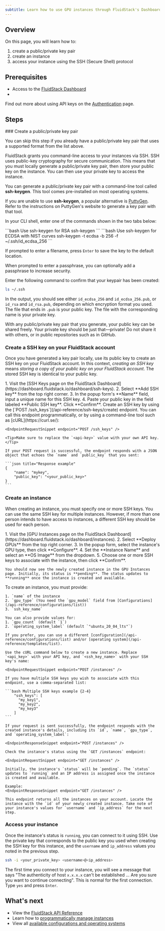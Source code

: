 ```yaml
---
subtitle: Learn how to use GPU instances through FluidStack's Dashboard or API.
---
```


## Overview

On this page, you will learn how to:
1. create a public/private key pair
2. create an instance
3. access your instance using the SSH (Secure Shell) protocol

## Prerequisites

 - Access to the [FluidStack Dashboard](https://dashboard.fluidstack.io)
 - <Markdown src="../snippets/api-key.mdx" />

 <Tip>Find out more about using API keys on the [Authentication](/authentication) page.</Tip>

## Steps

<Steps>
### Create a public/private key pair

<Markdown src="../snippets/public-key-formats.mdx" />

You can skip this step if you already have a public/private key pair that uses a supported format from the list above.

FluidStack grants you command-line access to your instances via SSH. SSH uses public-key cryptography for secure communication. This means that you must locally generate a public/private key pair, then store your public key on the instance. You can then use your private key to access the instance.

You can generate a public/private key pair with a command-line tool called **ssh-keygen**. This tool comes pre-installed on most operating systems.

<Tip>If you are unable to use **ssh-keygen**, a popular alternative is [PuttyGen](https://www.puttygen.com/). Refer to the instructions on PuttyGen's website to generate a key pair with that tool.</Tip>

In your CLI shell, enter one of the commands shown in the two tabs below:

<CodeBlocks>
```bash Use ssh-keygen for RSA
ssh-keygen
```
```bash Use ssh-keygen for ECDSA with NIST curves
ssh-keygen -t ecdsa -b 256 -f ~/.ssh/id_ecdsa_256
```
</CodeBlocks>

If prompted to enter a filename, press `Enter` to save the key to the default location.

When prompted to enter a passphrase, you can optionally add a passphrase to increase security.

Enter the following command to confirm that your keypair has been created:
```bash bash
ls ~/.ssh
```

In the output, you should see either `id_ecdsa_256` and `id_ecdsa_256.pub`, or `id_rsa` and `id_rsa.pub`, depending on which encryption format you used. The file that ends in `.pub` is your public key. The file with the corresponding name is your private key.

<Warning>
  With any public/private key pair that you generate, your public key can be shared freely. Your private key should be just that—private! Do not share it with others, or in public repositories such as in GitHub. 
</Warning>

### Create a SSH key on your FluidStack account

Once you have generated a key pair locally, use its public key to create an SSH key on your FluidStack account. In this context, _creating an SSH key_ means _storing a copy of your public key on your FluidStack account_. The stored SSH key is identical to your public key.

<AccordionGroup>

  <Accordion title="Use the FluidStack Dashboard">
    1. Visit the [SSH Keys page on the FluidStack Dashboard](https://dashboard.fluidstack.io/dashboard/ssh-keys).
    2. Select **Add SSH key** from the top right corner.
    3. In the popup form's **Name** field, input a unique name for this SSH key. 
    4. Paste your public key in the field labeled **Public SSH key**. Click **Confirm**.
  </Accordion>

  <Accordion title="Use the FluidStack API">
    Create an SSH key by using the [`POST /ssh_keys`](/api-reference/ssh-keys/create) endpoint. You can call this endpoint programmatically, or by using a command-line tool such as [cURL](https://curl.se/):

    <EndpointRequestSnippet endpoint="POST /ssh_keys" />

    <Tip>Make sure to replace the `<api-key>` value with your own API key.</Tip>

    If your POST request is successful, the endpoint responds with a JSON object that echoes the `name` and `public_key` that you sent:

    ```json title="Response example"
    {
        "name": "mykey",
        "public_key": "<your_public_key>"
    }
    ```
  </Accordion>
  
</AccordionGroup>

### Create an instance

When creating an instance, you must specify one or more SSH keys. You can use the same SSH key for multiple instances. However, if more than one person intends to have access to instances, a different SSH key should be used for each person.

<AccordionGroup>
  <Accordion title="Use the FluidStack Dashboard">
    1. Visit the [GPU Instances page on the FluidStack Dashboard](https://dashboard.fluidstack.io/dashboard/instances).
    2. Select **Deploy GPUs** from the top right corner.
    3. In the popup form, select the instance's GPU type, then click **Configure**.
    4. Set the **Instance Name** and select an **OS Image** from the dropdown.
    5. Choose one or more SSH keys to associate with the instance, then click **Confirm**.

    You should now see the newly created instance in the GPU Instances page. Initially, its status is **pending**. The status updates to **running** once the instance is created and available. 
    
  </Accordion>

  <Accordion title="Use the FluidStack API">
    To create an instance, you must provide:

    1. `name` of the instance
    2. `gpu_type` (You need the `gpu_model` field from [Configurations](/api-reference/configurations/list))
    3. `ssh_key_name` 
    
    You can also provide values for:
    1. `gpu_count` (default `1`)
    2. `operating_system_label` (default `"ubuntu_20_04_lts"`)

    If you prefer, you can use a different [configuration](/api-reference/configurations/list) and/or [operating system](/api-reference/templates/list). 

    Use the cURL command below to create a new instance. Replace `<api_key>` with your API key, and `<ssh_key_name>` with your SSH key's name:

    <EndpointRequestSnippet endpoint="POST /instances" />

    If you have multiple SSH keys you wish to associate with this endpoint, use a comma-separated list:

    ```bash Multiple SSH keys example {2-4}
        "ssh_keys": [
          "my_key1",
          "my_key2",
          "my_key3"
        ]
    ```

    If your request is sent successfully, the endpoint responds with the created instance's details, including its `id`, `name`, `gpu_type`, and `operating_system_label`:

    <EndpointResponseSnippet endpoint="POST /instances" />

    Check the instance's status using the `GET /instances` endpoint:

    <EndpointRequestSnippet endpoint="GET /instances" />

    Initially, the instance's `status` will be `pending`. The `status` updates to `running` and an IP address is assigned once the instance is created and available.

    Example:
    <EndpointResponseSnippet endpoint="GET /instances" />

    This endpoint returns all the instances on your account. Locate the instance with the `id` of your newly created instance. Take note of your instance's values for `username` and `ip_address` for the next step.

  </Accordion>
</AccordionGroup>

### Access your instance 

Once the instance's status is `running`, you can connect to it using SSH. Use the private key that corresponds to the public key you used when creating the SSH key for this instance, and the `username` and `ip_address` values you noted in the previous step. 

```bash title="bash"
ssh -i <your_private_key> <username>@<ip_address>
```

<Note>The first time you connect to your instance, you will see a message that says "The authenticity of host `x.x.x.x` can't be established ... Are you sure you want to continue connecting". This is normal for the first connection. Type `yes` and press `Enter`.</Note>

</Steps>

## What's next

- View the [FluidStack API Reference](/api-reference)
- Learn how to [programmatically manage instances](/programmatic-instance-management)
- View all [available configurations and operating systems](/list-available)